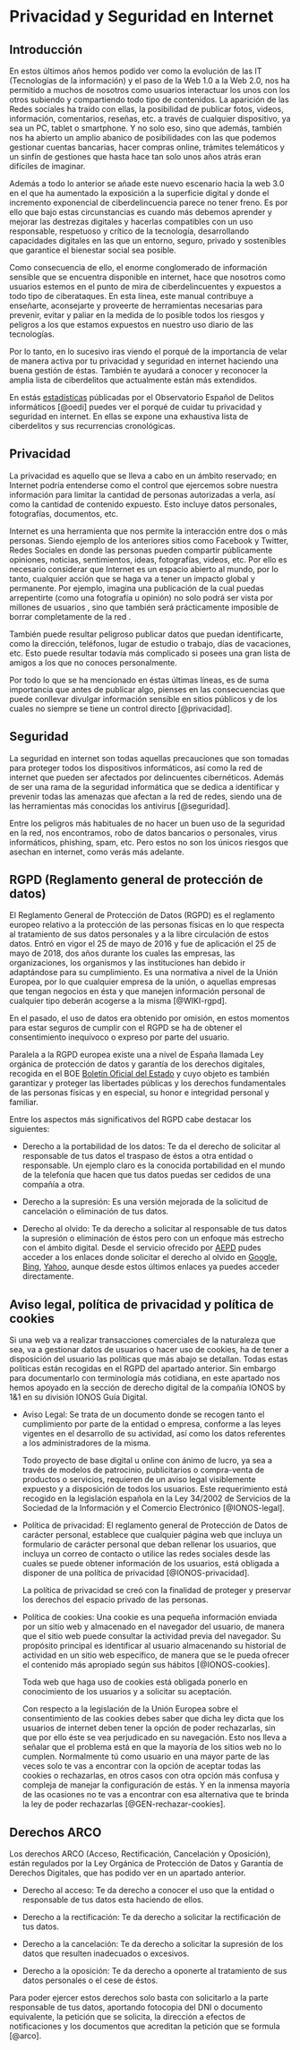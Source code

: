 # Privacidad y Seguridad en Internet 

## Introducción

En estos últimos años hemos podido ver como la evolución de las IT (Tecnologías de la información) y el paso de la Web 1.0 a la Web 2.0, nos ha permitido a muchos de nosotros como usuarios interactuar los unos con los otros subiendo y compartiendo todo tipo de contenidos. La aparición de las Redes sociales ha traído con ellas, la posibilidad de  publicar fotos, videos, información, comentarios, reseñas, etc.  a través de cualquier dispositivo, ya sea un PC, tablet o smartphone. Y no solo eso, sino que además, también nos ha abierto un amplio abanico de posibilidades con las que podemos  gestionar cuentas bancarias, hacer compras online, trámites telemáticos y un sinfín  de gestiones que hasta hace tan solo unos años atrás eran difíciles de imaginar.

Además a todo lo anterior se añade este nuevo escenario hacia la web 3.0 en el que ha aumentado la exposición a la superficie digital y donde el incremento exponencial de ciberdelincuencia parece no tener freno. Es por ello que bajo estas circunstancias es cuando más debemos aprender y mejorar las destrezas digitales y hacerlas compatibles con un uso responsable, respetuoso y crítico de la tecnología, desarrollando capacidades digitales en las que  un entorno, seguro, privado y sostenibles que garantice el bienestar social sea posible.

Como consecuencia de ello, el enorme conglomerado de información sensible que se encuentra disponible en internet, hace que nosotros como usuarios estemos en el punto de mira de ciberdelincuentes y expuestos a todo tipo de ciberataques. En esta línea, este manual contribuye a enseñarte, aconsejarte y proveerte de herramientas necesarias para  prevenir, evitar y paliar  en la medida de lo posible todos los  riesgos y peligros a los que estamos expuestos  en nuestro uso diario de las tecnologías.

Por lo tanto, en lo sucesivo iras viendo el porqué de la importancia de velar de manera activa por tu privacidad y seguridad en internet haciendo una buena gestión de éstas. También te ayudará a conocer y reconocer la amplia lista de ciberdelitos que actualmente están más extendidos. 

En estás [estadísticas](https://oedi.es/estadisticas/) públicadas por el  Observatorio Español de Delitos informáticos [@oedi] puedes ver el porqué de cuidar tu privacidad y seguridad en internet. En ellas se expone una  exhaustiva lista de ciberdelitos  y sus recurrencias cronológicas.

## Privacidad 

La privacidad es aquello que se lleva a cabo en un ámbito reservado; en Internet podría entenderse como el  control que ejercemos sobre nuestra información  para limitar la cantidad de personas autorizadas a verla, así como la cantidad de contenido expuesto. Esto incluye datos personales, fotografías, documentos, etc. 

Internet es una herramienta que nos permite la interacción entre dos o más personas. Siendo ejemplo de los anteriores sitios como Facebook y Twitter, Redes Sociales en donde las personas pueden compartir públicamente opiniones, noticias, sentimientos, ideas, fotografías, videos, etc. Por ello es necesario considerar que Internet es un espacio abierto al mundo, por lo tanto, cualquier acción que se haga va a tener un impacto global y permanente. Por ejemplo, imagina una publicación de la cual puedas arrepentirte (como una fotografía u opinión) no solo podrá ser vista por millones de usuarios , sino que también será prácticamente imposible de borrar completamente de la red .

También puede resultar peligroso publicar datos que puedan identificarte, como la dirección, teléfonos, lugar de estudio o trabajo, días de vacaciones, etc. Esto puede resultar todavía más complicado si posees una gran lista de amigos a los que no conoces  personalmente. 

Por todo lo que se ha mencionado en éstas últimas líneas, es de suma importancia que antes de publicar algo, pienses en las consecuencias que puede conllevar divulgar información sensible en sitios públicos y de los cuales no siempre se tiene un control directo [@privacidad].

## Seguridad

La seguridad en internet son todas aquellas precauciones que son tomadas para proteger todos los dispositivos informáticos, así como la red de internet que pueden ser afectados por delincuentes cibernéticos. Además de ser una rama de la seguridad informática que se dedica a identificar y prevenir todas las amenazas que afectan a la red de redes, siendo una de las herramientas más conocidas los antivirus [@seguridad].

Entre los peligros más habituales de no hacer un buen uso de la seguridad en la red, nos encontramos, robo de datos bancarios o personales, virus informáticos, phishing, spam, etc. Pero estos no son los únicos riesgos que asechan en internet, como verás más adelante.

## RGPD (Reglamento general de protección de datos)

El Reglamento General de Protección de Datos (RGPD) es el reglamento europeo relativo a la protección de las personas físicas en lo que respecta al tratamiento de sus datos personales y a la libre circulación de estos datos. Entró en vigor el 25 de mayo de 2016 y fue de aplicación el 25 de mayo de 2018, dos años durante los cuales las empresas, las organizaciones, los organismos y las instituciones han debido ir adaptándose para su cumplimiento. Es una normativa a nivel de la Unión Europea, por lo que cualquier empresa de la unión, o aquellas empresas que tengan negocios en ésta y que manejen información personal de cualquier tipo deberán acogerse a la misma [@WIKI-rgpd].

En el pasado, el uso de datos era obtenido por omisión, en estos momentos para estar seguros de cumplir con el RGPD se ha de obtener el consentimiento inequívoco o expreso por parte del usuario.

Paralela a la RGPD europea existe una a nivel de España llamada Ley orgánica de protección de datos y garantía de los derechos digitales, recogida en el BOE [Boletín Oficial del Estado](https://www.boe.es/buscar/doc.php?id=BOE-A-2018-16673) y cuyo objeto es también garantizar y proteger las libertades públicas y los derechos fundamentales de las personas físicas y en especial, su honor e integridad personal y familiar.

Entre los aspectos más significativos del RGPD cabe destacar los siguientes:

- Derecho a la portabilidad de los datos: Te da el derecho de solicitar al responsable de tus datos el traspaso de éstos a otra entidad o responsable. Un ejemplo claro es la conocida portabilidad en el mundo de la telefonía que hacen que tus datos puedas ser cedidos de una compañía a otra.

- Derecho a la supresión: Es una versión mejorada de la solicitud de cancelación o eliminación de tus datos.

- Derecho al olvido: Te da derecho a solicitar al responsable de tus datos la supresión o eliminación de éstos pero con un enfoque más estrecho con el ámbito digital. Desde el servicio ofrecido por [AEPD](https://www.aepd.es/es/areas-de-actuacion/internet-y-redes-sociales/derecho-al-olvido) pudes acceder a los enlaces donde solicitar el derecho al olvido en [Google](https://www.google.com/webmasters/tools/legal-removal-request?complaint_type=rtbf&visit_id=637490694757326412-3626204680&hl=es&rd=1), [Bing](https://www.bing.com/webmaster/tools/eu-privacy-request), [Yahoo](https://es.ayuda.yahoo.com/kb/Solicitud-para-bloquear-resultados-de-b%C3%BAsqueda-en-Yahoo-Search-Recursos-para-Residentes-Europeos-sln28252.html?guccounter=1&guce_referrer=aHR0cHM6Ly93d3cuYWVwZC5lcy8&guce_referrer_sig=AQAAAIRquvv_VPnIiAOniwOvZi_iVodzBg6yn2C0sGApxESxJWBR6RMqeNq89qO01lmI0UdIKSr3ivLxST8cTDrgIMQRF9FIda60jZQ16f8q85f-eqLvvviA02B_fephtV40QIGV7aQ8Uw0M7f_poDUONOrmeKQzbahKvnuKZCoBDBFQ), aunque desde estos últimos enlaces ya puedes acceder directamente.

## Aviso legal, política de privacidad y política de cookies

Si una web va a realizar transacciones comerciales de la naturaleza que sea, va a gestionar datos de usuarios o hacer uso de cookies, ha de tener a disposición del usuario las políticas que más abajo se detallan. Todas estas políticas están recogidas en el RGPD del apartado anterior. Sin embargo para documentarlo con terminología más cotidiana, en este apartado nos hemos apoyado en la sección de derecho digital de la compañía IONOS by 1&1 en su división IONOS Guía Digital.

- Aviso Legal: Se trata de un documento donde se recogen tanto el cumplimiento por parte de la entidad o empresa, conforme a las leyes vigentes en el desarrollo de su actividad, así como los datos referentes a los administradores de la misma.

  Todo proyecto de base digital u online con ánimo de lucro, ya sea a través de modelos de patrocinio, publicitarios o compra-venta  de productos o servicios, requieren de un aviso legal visiblemente expuesto y a disposición de todos los usuarios. Este requerimiento está recogido en la legislación española en la Ley 34/2002 de Servicios de la Sociedad de la Información y el Comercio Electrónico [@IONOS-legal].

- Política de privacidad: El reglamento general de Protección de Datos de carácter personal, establece que cualquier página web que incluya un formulario de carácter personal que deban rellenar los usuarios, que incluya un correo de contacto o utilice las redes sociales desde las cuales se puede obtener información de los usuarios, está obligada a disponer de una política de privacidad [@IONOS-privacidad].

  La política de privacidad se creó con la finalidad de proteger y preservar los derechos del espacio privado de las personas. 

- Política de cookies: Una cookie es una pequeña información enviada por un sitio web y almacenado en el navegador del usuario, de manera que el sitio web puede consultar la actividad previa del navegador. Su propósito principal es identificar al usuario almacenando su historial de actividad en un sitio web específico, de manera que se le pueda ofrecer el contenido más apropiado según sus hábitos [@IONOS-cookies].

  Toda web que haga uso de cookies está obligada ponerlo en conocimiento de los usuarios y a solicitar su aceptación.
  
  Con respecto a la legislación de la Unión Europea sobre el consentimiento de las cookies debes saber que dicha ley dicta que los usuarios de internet deben tener la opción de poder rechazarlas, sin que por ello éste se vea perjudicado en su navegación. Esto nos lleva a señalar que el problema está en que la mayoría de los sitios web no lo cumplen. Normalmente tú como usuario en una mayor parte de las veces solo te vas a encontrar con  la opción de aceptar todas las cookies o rechazarlas, en otros casos con otra opción más confusa y compleja de manejar la configuración de estás. Y en la inmensa mayoría de las ocasiones no te vas a encontrar con esa alternativa que te brinda la ley de poder rechazarlas [@GEN-rechazar-cookies].
  
## Derechos ARCO

Los derechos ARCO  (Acceso, Rectificación, Cancelación y Oposición), están regulados por la Ley Orgánica de Protección de Datos y Garantía de Derechos Digitales, que has podido ver en un apartado anterior. 

- Derecho al acceso: Te da derecho a conocer el uso que la entidad o responsable de tus datos esta haciendo de ellos.

- Derecho a la rectificación: Te da derecho a solicitar la rectificación de tus datos.

- Derecho a la cancelación: Te da derecho a solicitar la supresión de los datos que resulten inadecuados o excesivos.

- Derecho a la oposición: Te da derecho a oponerte al tratamiento de sus datos personales o el cese de éstos.

Para poder ejercer estos derechos solo basta con solicitarlo a la parte responsable de tus datos, aportando fotocopia del DNI o documento equivalente, la petición que se solicita, la dirección a efectos de notificaciones y los documentos que acreditan la petición que se formula [@arco].

